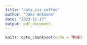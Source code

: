 ```yaml
---
title: "data_viz_coffee"
author: "Jake Antmann"
date: "2023-11-17"
output: pdf_document
---
```


```r
knitr::opts_chunk$set(echo = TRUE)
```

